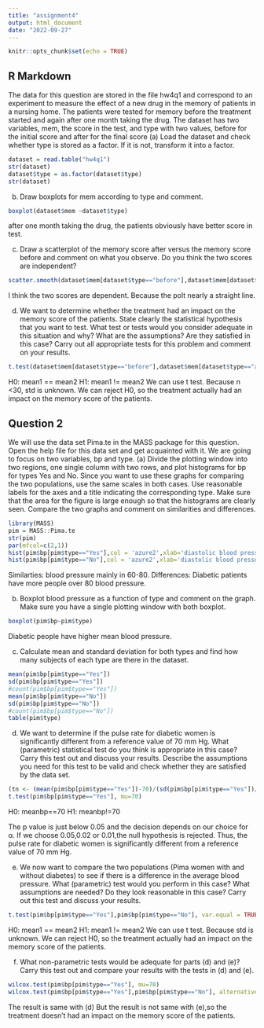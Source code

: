 ```yaml
---
title: "assignment4"
output: html_document
date: "2022-09-27"
---
```


```r
knitr::opts_chunk$set(echo = TRUE)
```

## R Markdown

The data for this question are stored in the file hw4q1 and correspond to an experiment to measure the effect
of a new drug in the memory of patients in a nursing home. The patients were tested for memory before the
treatment started and again after one month taking the drug. The dataset has two variables, mem, the score
in the test, and type with two values, before for the initial score and after for the final score
(a) Load the dataset and check whether type is stored as a factor. If it is not, transform it into a factor.

```r
dataset = read.table("hw4q1") 
str(dataset)
dataset$type = as.factor(dataset$type)
str(dataset)
```

(b) Draw boxplots for mem according to type and comment.
```r
boxplot(dataset$mem ~dataset$type)
```
after one month taking the drug, the patients obviously have better score in test.

(c) Draw a scatterplot of the memory score after versus the memory score before and comment on what
you observe. Do you think the two scores are independent?
```r
scatter.smooth(dataset$mem[dataset$type=="before"],dataset$mem[dataset$type=="after"])
```
I think the two scores are dependent. Because the polt nearly a straight line.

(d) We want to determine whether the treatment had an impact on the memory score of the patients. State
clearly the statistical hypothesis that you want to test. What test or tests would you consider adequate
in this situation and why? What are the assumptions? Are they satisfied in this case? Carry out all
appropriate tests for this problem and comment on your results.
```r
t.test(dataset$mem[dataset$type=="before"],dataset$mem[dataset$type=="after"], var.equal = TRUE)
```

H0: mean1 == mean2
H1: mean1 != mean2
We can use t test. Because n <30, std is unknown. 
We can reject H0, so the treatment actually had an impact on the memory score of the patients.

## Question 2

We will use the data set Pima.te in the MASS package for this question. Open the help file for this data set
and get acquainted with it. We are going to focus on two variables, bp and type.
(a) Divide the plotting window into two regions, one single column with two rows, and plot histograms for
bp for types Yes and No. Since you want to use these graphs for comparing the two populations, use the
same scales in both cases. Use reasonable labels for the axes and a title indicating the corresponding
type. Make sure that the area for the figure is large enough so that the histograms are clearly seen.
Compare the two graphs and comment on similarities and differences.

```r
library(MASS)
pim = MASS::Pima.te
str(pim)
par(mfcol=c(2,1))
hist(pim$bp[pim$type=="Yes"],col = 'azure2',xlab='diastolic blood pressure (mm Hg)',xlim=c(20,120),  ylab='Freq',main = "diabetic  ", prob= TRUE) 
hist(pim$bp[pim$type=="No"],col = 'azure2',xlab='diastolic blood pressure (mm Hg)',xlim=c(20,120),  ylab='Freq',main = "No diabetic  ", prob= TRUE)
```
Similarties:  blood pressure mainly in 60-80.
Differences: Diabetic patients have more people over 80 blood pressure.

(b) Boxplot blood pressure as a function of type and comment on the graph. Make sure you have a single
plotting window with both boxplot.
```r
boxplot(pim$bp~pim$type)
```
Diabetic people have higher mean blood pressure.

(c) Calculate mean and standard deviation for both types and find how many subjects of each type are
there in the dataset.
```r
mean(pim$bp[pim$type=="Yes"])
sd(pim$bp[pim$type=="Yes"])
#count(pim$bp[pim$type=="Yes"])
mean(pim$bp[pim$type=="No"])
sd(pim$bp[pim$type=="No"])
#count(pim$bp[pim$type=="No"])
table(pim$type)
```
(d) We want to determine if the pulse rate for diabetic women is significantly different from a reference
value of 70 mm Hg. What (parametric) statistical test do you think is appropriate in this case? Carry
this test out and discuss your results. Describe the assumptions you need for this test to be valid and
check whether they are satisfied by the data set.
```r
(tn <- (mean(pim$bp[pim$type=="Yes"])-70)/(sd(pim$bp[pim$type=="Yes"])/sqrt(108)))
t.test(pim$bp[pim$type=="Yes"], mu=70)
```

H0: meanbp==70
H1: meanbp!=70

The p value is just below 0.05 and the decision depends on our choice for α. If we choose 0.05,0.02 or 0.01,the null hypothesis is rejected. Thus, the pulse rate for diabetic women is significantly different from a reference value of 70 mm Hg.

(e) We now want to compare the two populations (Pima women with and without diabetes) to see if there
is a difference in the average blood pressure. What (parametric) test would you perform in this case?
What assumptions are needed? Do they look reasonable in this case? Carry out this test and discuss
your results.
```r
t.test(pim$bp[pim$type=="Yes"],pim$bp[pim$type=="No"], var.equal = TRUE)
```
H0: mean1 == mean2
H1: mean1 != mean2
We can use t test. Because std is unknown. 
We can reject H0, so the treatment actually had an impact on the memory score of the patients.

(f) What non-parametric tests would be adequate for parts (d) and (e)? Carry this test out and compare
your results with the tests in (d) and (e).

```r
wilcox.test(pim$bp[pim$type=="Yes"], mu=70)
wilcox.test(pim$bp[pim$type=="Yes"],pim$bp[pim$type=="No"], alternative = 'less')
```

The result  is same with (d)
But the result is not same with (e),so the treatment doesn't had an impact on the memory score of the patients.




